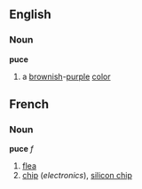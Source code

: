 ==English==
===Noun===
'''puce'''
#a [[brownish]]-[[purple]] [[color]]
==French==
===Noun===
'''puce''' ''f''

#[[flea]]
#[[chip]] (''electronics''), [[silicon chip]]